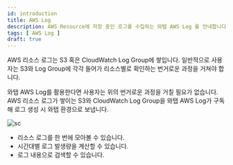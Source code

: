 ```yaml
---
id: introduction
title: AWS Log
description: AWS Resource에 저장 중인 로그를 수집하는 와탭 AWS Log 를 안내합니다.
tags: [ AWS Log ]
draft: true
---
```

<!-- displayed_sidebar: awslogSidebar
hide_table_of_contents: false -->
<!-- 개요 페이지 현재 공백 -->
<!-- 임시
와탭 AWS Log는 AWS Resource들의 로그를 수집하여 WhaTap 환경에 보냅니다.

![sc](/img/aws-log-intro.png)

:::note
와탭 AWS Log는 AWS Resource들의 로그가 쌓이는 S3, CloudWatch Log Group을 구독해 로그 생성 시 WhaTap 환경으로 보내줍니다.
:::
-->

AWS 리소스 로그는 S3 혹은 CloudWatch Log Group에 쌓입니다. 일반적으로 사용자는 S3와 Log Group에 각각 들어가 리소스별로 확인하는 번거로운 과정을 거쳐야 합니다. 

와탭 AWS Log를 활용한다면 사용자는 위의 번거로운 과정을 거칠 필요가 없습니다. AWS 리소스 로그가 쌓이는 S3와 CloudWatch Log Group을 와탭 AWS Log가 구독해 로그 생성 시 와탭 환경으로 보냅니다. 

![sc](/img/aws-log-intro.png)

* 리소스 로그를 한 번에 모아볼 수 있습니다.
* 시간대별 로그 발생량을 계산할 수 있습니다.
* 로그 내용으로 검색할 수 있습니다.

<!--
와탭 AWS Log는 AWS 리소스 로그가 쌓이는 S3와 CloudWatch LogGroup을 구독해 로그 생성 시 와탭 환경으로 보냅니다.
-->